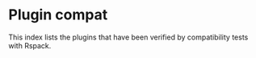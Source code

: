 
# Plugin compat

This index lists the plugins that have been verified by compatibility tests with Rspack.

<PluginCompatibleCardList lang="en" />
